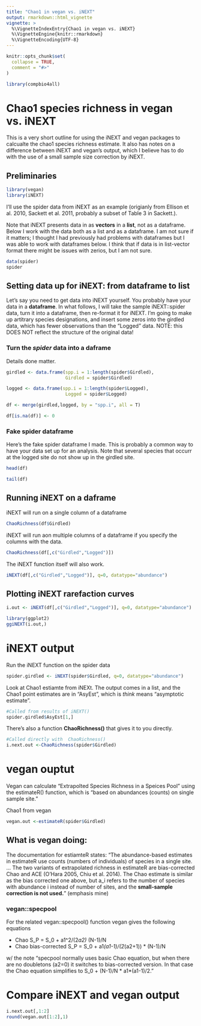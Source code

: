 ```yaml
---
title: "Chao1 in vegan vs. iNEXT"
output: rmarkdown::html_vignette
vignette: >
  %\VignetteIndexEntry{Chao1 in vegan vs. iNEXT}
  %\VignetteEngine{knitr::rmarkdown}
  %\VignetteEncoding{UTF-8}
---
```


```r
knitr::opts_chunk$set(
  collapse = TRUE,
  comment = "#>"
)
```

```r
library(compbio4all)
```



# Chao1 species richness in vegan vs. iNEXT

This is a very short outline for using the iNEXT and vegan packages to calcualte the chao1 species richness estimate.  It also has notes on a difference between iNEXT and vegan's output, which I believe has to do with the use of a small sample size correction by iNEXT.



## Preliminaries
```r
library(vegan)
library(iNEXT)
```

I'll use the spider data from iNEXT as an example (origianly  from Ellison et al. 2010, Sackett et al. 2011, probably a subset of Table 3 in Sackett.).


Note that iNEXT presents data in as **vectors** in a **list**, not as a dataframe.  Below I work with the data both as a list and as a dataframe.  I am not sure if it matters; I thought I had previously had problems with dataframes but I was able to work with dataframes below.  I think that if data is in list-vector format there might be issues with zerios, but I am not sure.

```r
data(spider)
spider
```



## Setting data up for iNEXT: from dataframe to list

Let's say you need to get data into iNEXT yourself.  You probably have your data in a **dataframe**.  In what follows, I will take the sample iNEXT::spider data, turn it into a dataframe, then re-format it for iNEXT.  I'm going to make up artitrary species designations, and insert some zeros into the girdled data, which has fewer observations than the "Logged" data.  NOTE: this DOES NOT reflect the structure of the original data!

### Turn the _spider_ data into a daframe

Details done matter. 

```r
girdled <- data.frame(spp.i = 1:length(spider$Girdled),
                      Girdled = spider$Girdled)

logged <- data.frame(spp.i = 1:length(spider$Logged),
                      Logged = spider$Logged)

df <- merge(girdled,logged, by = "spp.i", all = T)

df[is.na(df)] <- 0

```


### Fake spider dataframe

Here's the fake spider dataframe I made.  This is probably a common way to have your data set up for an analysis.  Note that several species that occurr at the logged site do not show up in the girdled site.  

```r
head(df)

tail(df)
```


## Running iNEXT on a daframe 


iNEXT will run on a single column of a dataframe
```r
ChaoRichness(df$Girdled)
```


iNEXT will run aon multiple columns of a dataframe if you specify the columns with the data.
```r
ChaoRichness(df[,c("Girdled","Logged")])

```


The iNEXT function itself will also work.
```r
iNEXT(df[,c("Girdled","Logged")], q=0, datatype="abundance")
```



## Plotting iNEXT rarefaction curves

```r
i.out <- iNEXT(df[,c("Girdled","Logged")], q=0, datatype="abundance")

library(ggplot2)
ggiNEXT(i.out,)
```








# iNEXT output

Run the iNEXT function on the spider data
```r
spider.girdled <- iNEXT(spider$Girdled, q=0, datatype="abundance")
```

Look at Chao1 estiamte from iNEXt. The output comes in a list, and the Chao1 point estimates are in "AsyEst", which is _think_ means "asymptotic estimate".

```r
#Called from results of iNEXT()
spider.girdled$AsyEst[1,]

```



There's also a function **ChaoRichness()** that gives it to you directly. 
```r
#Called directly with  ChaoRichness()
i.next.out <-ChaoRichness(spider$Girdled)


```



# vegan ouptut

Vegan can calculate "Extrapolted Species Richness in a Speices Pool" using the estimateR() function, which is "based on abundances (counts) on single sample site."


Chao1 from vegan
```r
vegan.out <-estimateR(spider$Girdled)
```

## What is vegan doing:

The documentation for estiamteR states: 
"The abundance-based estimates in estimateR use counts (numbers of individuals) of species in a single site. ... The two variants of extrapolated richness in estimateR are bias-corrected Chao and ACE (O'Hara 2005, Chiu et al. 2014). The Chao estimate is similar as the bias corrected one above, but a_i refers to the number of species with abundance i instead of number of sites, and the **small-sample correction is not used.**" (emphasis mine)


### vegan::specpool
For the related vegan::specpool() function vegan gives the following equations

* Chao	S_P = S_0 + a1^2/(2*a2) * (N-1)/N
* Chao bias-corrected	S_P = S_0 + a1*(a1-1)/(2*(a2+1)) * (N-1)/N

w/ the note "specpool normally uses basic Chao equation, but when there are no doubletons (a2=0) it switches to bias-corrected version. In that case the Chao equation simplifies to S_0 + (N-1)/N * a1*(a1-1)/2."



# Compare iNEXT and vegan output

```r
i.next.out[,1:2]
round(vegan.out[1:2],1)
```




